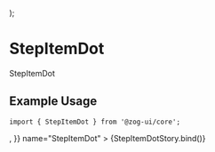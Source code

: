 
<Meta
  title="Components/Navigation/StepItem"
  component={[StepItemDot]}
  argTypes={{}}
/>

  <Space direction="row" wrap="wrap" justify="center" gap="4px">
    <StepItemDot {...args} />
  </Space>
);

# StepItemDot

StepItemDot

## Example Usage

```tsx
import { StepItemDot } from '@zog-ui/core';
```

<Canvas columns={2} withSource="close">
  <Story
    args={{
      orientation: 'vertical',
      label: 'Finished',
      description: 'This is a description.',
      state: 'stepCompleted',
      step: 1,
      size: 'sm',
      icon: <MinusCircleFilled size={5} />,
    }}
    name="StepItemDot"
  >
    {StepItemDotStory.bind()}
  </Story>
</Canvas>

<ArgsTable of={StepItemDot} />
